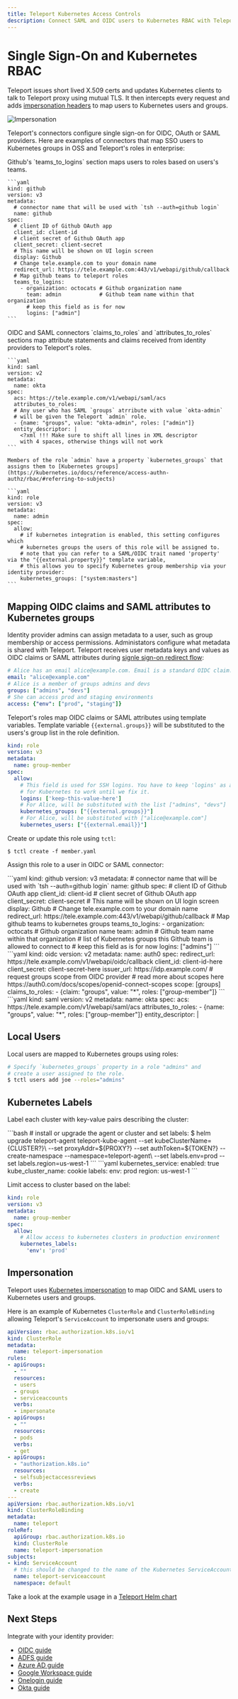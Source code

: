 ```yaml
---
title: Teleport Kubernetes Access Controls
description: Connect SAML and OIDC users to Kubernetes RBAC with Teleport
---
```


# Single Sign-On and Kubernetes RBAC

Teleport issues short lived X.509 certs and updates Kubernetes clients to talk to Teleport proxy using mutual TLS.
It then intercepts every request and adds [impersonation headers](https://kubernetes.io/docs/reference/access-authn-authz/authentication/#user-impersonation)
to map users to Kubernetes users and groups.

![Impersonation](../../img/k8s/auth.svg)

Teleport's connectors configure single sign-on for OIDC, OAuth or SAML providers.
Here are examples of connectors that map SSO users to Kubernetes groups in OSS
and Teleport's roles in enterprise:

<Tabs>
  <TabItem label="Open Source">
    Github's `teams_to_logins` section maps users to roles based on users's teams.

    ```yaml
    kind: github
    version: v3
    metadata:
      # connector name that will be used with `tsh --auth=github login`
      name: github
    spec:
      # client ID of Github OAuth app
      client_id: client-id
      # client secret of Github OAuth app
      client_secret: client-secret
      # This name will be shown on UI login screen
      display: Github
      # Change tele.example.com to your domain name
      redirect_url: https://tele.example.com:443/v1/webapi/github/callback
      # Map github teams to teleport roles
      teams_to_logins:
        - organization: octocats # Github organization name
          team: admin            # Github team name within that organization
          # keep this field as is for now
          logins: ["admin"]
    ```
  </TabItem>

  <TabItem label="Enterprise">
    OIDC and SAML connectors `claims_to_roles` and `attributes_to_roles` sections map
    attribute statements and claims received from identity providers to Teleport's roles.

    ```yaml
    kind: saml
    version: v2
    metadata:
      name: okta
    spec:
      acs: https://tele.example.com/v1/webapi/saml/acs
      attributes_to_roles:
      # Any user who has SAML `groups` atrribute with value `okta-admin`
      # will be given the Teleport `admin` role.
      - {name: "groups", value: "okta-admin", roles: ["admin"]}
      entity_descriptor: |
        <?xml !!! Make sure to shift all lines in XML descriptor
        with 4 spaces, otherwise things will not work
    ```

    Members of the role `admin` have a property `kubernetes_groups` that assigns them to [Kubernetes groups](https://kubernetes.io/docs/reference/access-authn-authz/rbac/#referring-to-subjects)

    ```yaml
    kind: role
    version: v3
    metadata:
      name: admin
    spec:
      allow:
        # if kubernetes integration is enabled, this setting configures which
        # kubernetes groups the users of this role will be assigned to.
        # note that you can refer to a SAML/OIDC trait named 'property' via the "{{external.property}}" template variable,
        # this allows you to specify Kubernetes group membership via your identity provider:
        kubernetes_groups: ["system:masters"]
    ```
  </TabItem>
</Tabs>

## Mapping OIDC claims and SAML attributes to Kubernetes groups

Identity provider admins can assign metadata to a user, such as
group membership or access permissions. Administators configure what metadata
is shared with Teleport. Teleport receives user metadata keys and values as OIDC claims or SAML
attributes during [signle sign-on redirect flow](https://goteleport.com/blog/how-oidc-authentication-works/):

```yaml
# Alice has an email alice@example.com. Email is a standard OIDC claim.
email: "alice@example.com"
# Alice is a member of groups admins and devs
groups: ["admins", "devs"]
# She can access prod and staging environments
access: {"env": ["prod", "staging"]}
```

Teleport's roles map OIDC claims or SAML attributes using template variables.
Template variable `{{external.groups}}` will
be substituted to the users's group list in the role definition.

```yaml
kind: role
version: v3
metadata:
  name: group-member
spec:
  allow:
    # This field is used for SSH logins. You have to keep 'logins' as a non-empty random value
    # for Kubernetes to work until we fix it.
    logins: ['keep-this-value-here']
    # For Alice, will be substituted with the list ["admins", "devs"]
    kubernetes_groups: ["{{external.groups}}"]
    # For Alice, will be substituted with ["alice@example.com"]
    kubernetes_users: ["{{external.email}}"]
```

Create or update this role using `tctl`:

```bsh
$ tctl create -f member.yaml
```

Assign this role to a user in OIDC or SAML connector:

<Tabs>
  <TabItem label="Github (OSS)">
    ```yaml
    kind: github
    version: v3
    metadata:
      # connector name that will be used with `tsh --auth=github login`
      name: github
    spec:
      # client ID of Github OAuth app
      client_id: client-id
      # client secret of Github OAuth app
      client_secret: client-secret
      # This name will be shown on UI login screen
      display: Github
      # Change tele.example.com to your domain name
      redirect_url: https://tele.example.com:443/v1/webapi/github/callback
      # Map github teams to kubernetes groups
      teams_to_logins:
        - organization: octocats # Github organization name
          team: admin            # Github team name within that organization
          # list of Kubernetes groups this Github team is allowed to connect to
          # keep this field as is for now
          logins: ["admins"]
    ```
  </TabItem>

  <TabItem label="OIDC (Enterprise)">
    ```yaml
    kind: oidc
    version: v2
    metadata:
      name: auth0
    spec:
      redirect_url: https://tele.example.com/v1/webapi/oidc/callback
      client_id: client-id-here
      client_secret: client-secret-here
      issuer_url: https://idp.example.com/
      # request groups scope from OIDC provider
      # read more about scopes here https://auth0.com/docs/scopes/openid-connect-scopes
      scope: [groups]
      claims_to_roles:
        - {claim: "groups", value: "*", roles: ["group-member"]}
    ```
  </TabItem>

  <TabItem label="SAML (Enterprise)">
    ```yaml
    kind: saml
    version: v2
    metadata:
      name: okta
    spec:
      acs: https://tele.example.com/v1/webapi/saml/acs
      attributes_to_roles:
      - {name: "groups", value: "*", roles: ["group-member"]}
      entity_descriptor: |
        <?xml !!! Make sure to indent all lines in XML descriptor
        with 4 spaces, otherwise things will not work
    ```
  </TabItem>
</Tabs>

## Local Users

Local users are mapped to Kubernetes groups using roles:

```bash
# Specify `kubernetes_groups` property in a role "admins" and
# create a user assigned to the role.
$ tctl users add joe --roles="admins"
```

## Kubernetes Labels

Label each cluster with key-value pairs describing the cluster:

<Tabs>
  <TabItem label="Helm">
    ```bash
    # install or upgrade the agent or cluster and set labels:
    $ helm upgrade teleport-agent teleport-kube-agent --set kubeClusterName={CLUSTER?}\
        --set proxyAddr=${PROXY?} --set authToken=${TOKEN?} --create-namespace --namespace=teleport-agent\
        --set labels.env=prod --set labels.region=us-west-1
    ```
  </TabItem>

  <TabItem label="Config">
    ```yaml
    kubernetes_service:
      enabled: true
      kube_cluster_name: cookie
      labels:
        env: prod
        region: us-west-1
    ```
  </TabItem>
</Tabs>

Limit access to cluster based on the label:

```yaml
kind: role
version: v3
metadata:
  name: group-member
spec:
  allow:
    # Allow access to kubernetes clusters in production environment
    kubernetes_labels:
      'env': 'prod'
```

## Impersonation

Teleport uses [Kubernetes impersonation](https://kubernetes.io/docs/reference/access-authn-authz/authentication/#user-impersonation)
to map OIDC and SAML users to Kubernetes users and groups.

Here is an example of Kubernetes `ClusterRole` and `ClusterRoleBinding`
allowing Teleport's `ServiceAccount` to impersonate users and groups:

```yaml
apiVersion: rbac.authorization.k8s.io/v1
kind: ClusterRole
metadata:
  name: teleport-impersonation
rules:
- apiGroups:
  - ""
  resources:
  - users
  - groups
  - serviceaccounts
  verbs:
  - impersonate
- apiGroups:
  - ""
  resources:
  - pods
  verbs:
  - get
- apiGroups:
  - "authorization.k8s.io"
  resources:
  - selfsubjectaccessreviews
  verbs:
  - create
---
apiVersion: rbac.authorization.k8s.io/v1
kind: ClusterRoleBinding
metadata:
  name: teleport
roleRef:
  apiGroup: rbac.authorization.k8s.io
  kind: ClusterRole
  name: teleport-impersonation
subjects:
- kind: ServiceAccount
  # this should be changed to the name of the Kubernetes ServiceAccount being used
  name: teleport-serviceaccount
  namespace: default
```

Take a look at the example usage in a [Teleport Helm chart](https://github.com/gravitational/teleport/blob/v\(=teleport.version=\)/examples/chart/teleport-cluster/templates/clusterrole.yaml)

## Next Steps

Integrate with your identity provider:

- [OIDC guide](../enterprise/sso/oidc.mdx)
- [ADFS guide](../enterprise/sso/ssh-adfs.mdx)
- [Azure AD guide](../enterprise/sso/ssh-azuread.mdx)
- [Google Workspace guide](../enterprise/sso/ssh-google-workspace.mdx)
- [Onelogin guide](../enterprise/sso/ssh-one-login.mdx)
- [Okta guide](../enterprise/sso/ssh-okta.mdx)
